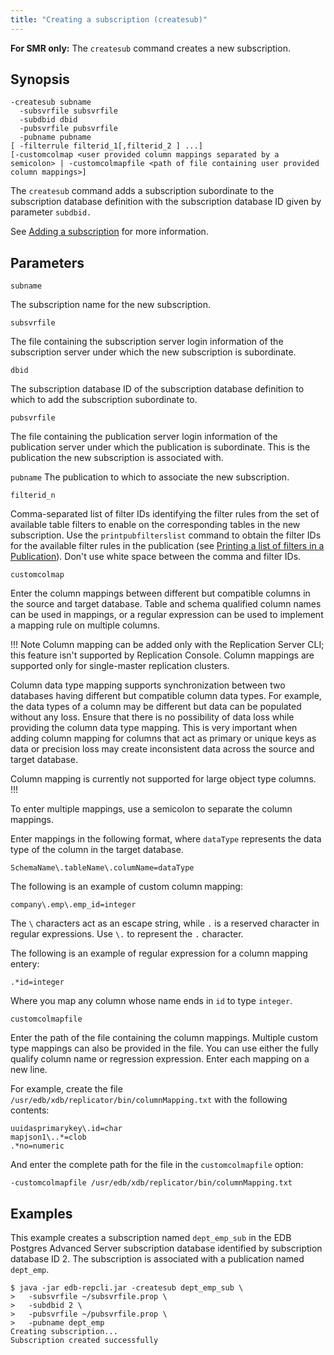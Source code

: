 ```yaml
---
title: "Creating a subscription (createsub)"
---
```


<div id="creating_subscription_cli" class="registered_link"></div>

**For SMR only:** The `createsub` command creates a new subscription.

## Synopsis

```shell
-createsub subname
  -subsvrfile subsvrfile
  -subdbid dbid
  -pubsvrfile pubsvrfile
  -pubname pubname
[ -filterrule filterid_1[,filterid_2 ] ...]
[-customcolmap <user provided column mappings separated by a semicolon> | -customcolmapfile <path of file containing user provided column mappings>]
```

The `createsub` command adds a subscription subordinate to the subscription database definition with the subscription database ID given by parameter `subdbid.`

See [Adding a subscription](../../05_smr_operation/03_creating_subscription/03_adding_subscription/#adding_subscription) for more information.

## Parameters

`subname`

The subscription name for the new subscription.

`subsvrfile`

The file containing the subscription server login information of the subscription server under which the new subscription is subordinate.

`dbid`

The subscription database ID of the subscription database definition to which to add the subscription subordinate to.

`pubsvrfile`

The file containing the publication server login information of the publication server under which the publication is subordinate. This is the publication the new subscription is associated with.

`pubname`
 The publication to which to associate the new subscription.

`filterid_n`

Comma-separated list of filter IDs identifying the filter rules from the set of available table filters to enable on the corresponding tables in the new subscription. Use the `printpubfilterslist` command to obtain the filter IDs for the available filter rules in the publication (see [Printing a list of filters in a Publication](17_print_publications_filters_list/#print_publications_filters_list)). Don't use white space between the comma and filter IDs.

`customcolmap`

Enter the column mappings between different but compatible columns in the source and target database. Table and schema qualified column names can be used in mappings, or a regular expression can be used to implement a mapping rule on multiple columns. 

!!! Note
   Column mapping can be added only with the Replication Server CLI; this feature isn't supported by Replication Console. Column mappings are supported only for single-master replication clusters. 

   Column data type mapping supports synchronization between two databases having different but compatible column data types. For example, the data types of a column may be different but data can be populated without any loss. Ensure that there is no possibility of data loss while providing the column data type mapping. This is very important when adding column mapping for columns that act as primary or unique keys as data or precision loss may create inconsistent data across the source and target database.

   Column mapping is currently not supported for large object type columns. 
!!!

To enter multiple mappings, use a semicolon to separate the column mappings.

Enter mappings in the following format, where `dataType` represents the data type of the column in the target database.

   ```shell
   SchemaName\.tableName\.columName=dataType
   ```

The following is an example of custom column mapping: 

   ```shell
   company\.emp\.emp_id=integer
   ```

   The `\` characters act as an escape string, while `.` is a reserved character in regular expressions. Use `\.` to represent the `.` character.

The following is an example of regular expression for a column mapping entery: 

   ```shell
   .*id=integer
   ```

   Where you map any column whose name ends in `id` to type `integer`. 

`customcolmapfile`

Enter the path of the file containing the column mappings. Multiple custom type mappings can also be provided in the file. You can use either the fully qualify column name or regression expression. Enter each mapping on a new line. 

For example, create the file `/usr/edb/xdb/replicator/bin/columnMapping.txt` with the following contents:

```shell
uuidasprimarykey\.id=char
mapjson1\..*=clob
.*no=numeric
```

And enter the complete path for the file in the `customcolmapfile` option:

```shell
-customcolmapfile /usr/edb/xdb/replicator/bin/columnMapping.txt
```

## Examples

This example creates a subscription named `dept_emp_sub` in the EDB Postgres Advanced Server subscription database identified by subscription database ID 2. The subscription is associated with a publication named `dept_emp`.

```shell
$ java -jar edb-repcli.jar -createsub dept_emp_sub \
>   -subsvrfile ~/subsvrfile.prop \
>   -subdbid 2 \
>   -pubsvrfile ~/pubsvrfile.prop \
>   -pubname dept_emp
Creating subscription...
Subscription created successfully
```
